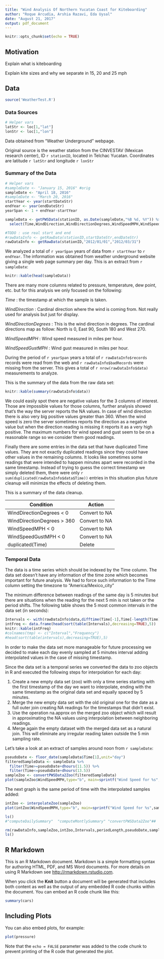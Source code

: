 ```yaml
---
title: "Wind Analysis Of Northern Yucatan Coast for Kiteboarding"
author: "Roque Arcudia, Arshia Razavi, Eda Uysal"
date: "August 21, 2017"
output: pdf_document
---
```


```r
knitr::opts_chunk$set(echo = TRUE)
```

## Motivation

Explain what is kiteboarding

Explain kite sizes and why we separate in 15, 20 and 25 mph

## Data


```r
source('WeatherTest.R')
```

### Data Sources

```r
# Helper vars
latStr <- loc[1,"lat"]
lonStr <- loc[1,"lon"]
```

Data obtained from “Weather Underground” webpage.

Original source is the weather station from the CINVESTAV (Mexican research center), ID `r stationID`, located in Telchac Yucatan. Coordinates are latitude `r latStr` and longitude `r lonStr`

### Summary of the Data

```r
# Helper vars
#sampleDate <- "January 15, 2016" #orig
sampleDate <- "April 18, 2016"
#sampleDate <- "March 20, 2016"
startYear <- year(startDateStr)
endYear <- year(endDateStr)
yearSpan <- 1 + endYear-startYear 

sampleData <- getPWSData(stationID, as.Date(sampleDate,"%B %d, %Y")) %>%
  select(Time,WindDirection,WindDirectionDegrees,WindSpeedMPH,WindSpeedGustMPH)

#TODO : use real start and end
#rawDataInfo <- getRawData(stationID,startDateStr,endDateStr)
rawDataInfo <- getRawData(stationID,"2012/01/01","2012/03/31")

```

We analyzed a total of `r yearSpan` years of data from `r startYear` to `r endYear`. The information was obtained from weather underground website giving a single web page summary per day. This is an extract from `r sampleDate`:

```r
knitr::kable(head(sampleData))
```

There are many more columns related to pressure, temperature, dew point, etc. but for this analysis we only focused on the following:

_Time_ : the timestamp at which the sample is taken.

_WindDirection_ : Cardinal direction where the wind is coming from. Not really used for analysis but just for display.

_WindDirectionDegrees_ : This is the wind direction in degrees. The cardinal directions map as follow: North is 0, East 90, South 180 and West 270.

_WindSpeedMPH_ : Wind speed measured in miles per hour.

_WindSpeedGustMPH_ : Wind gust measured in miles per hour.

During the period of `r yearSpan` years a total of `r rawDataInfo$records` records were read from the web and `r rawDataInfo$badRecords` were missing from the server. This gives a total of `r nrow(rawDataInfo$data)` measurements to analyze.

This is the summary of the data from the raw data set:

```r
knitr::kable(summary(rawDataInfo$data))
```

We could easily spot there are negative values for the 3 columns of interest. Those are impossible values for those columns, further analysis showed that's the way the server reports the NA values. In case of wind direction there is also very big positive values greater than 360. When the wind speed is zero the server sometimes reports the direction as a negative value but when the direction reading is missing it reports it as a very high positive. The maximum numbers for wind speed and gust seem to be on a reasonable range so we consider them good readings.

Finally there are some entries in the data set that have duplicated Time values. They are not exactly duplicated readings since they could have other values in the remaining columns. It looks like sometimes some readings that were intended to happen minutes apart were recorded in the same timestamp. Instead of trying to guess the correct timestamp we simply deleted them, there were only `r sum(duplicated(rawDataInfo$data$Time))` entries in this situation plus future cleanup will minimize the effects of deleting them.

This is a summary of the data cleanup.

Condition                  | Action
---------------------------|--------------
WindDirectionDegrees < 0   | Convert to NA
WindDirectionDegrees > 360 | Convert to NA
WindSpeedMPH < 0           | Convert to NA
WindSpeedGustMPH < 0       | Convert to NA
duplicated(Time)           | Delete




### Temporal Data

The data is a time series which should be indexed by the Time column. The data set doesn’t have any information of the time zone which becomes important for future analysis. We had to force such information to the Time column setting the timezone to "America/Mexico_city"

The minimum difference between readings of the same day is 5 minutes but there are situations when the reading for the next 5 min is not taken or the period shifts. The following table shows the 5 most common intervals in the data set (in seconds):

```r
Intervals <- with(rawDataInfo$data,difftime(Time[-1],Time[-length(Time)]))
intFreq <- data.frame(head(sort(table(Intervals),decreasing=TRUE),5))
knitr::kable(intFreq)
#colnames(tmp) <- c("Interval","Frequency")
#head(sort(table(intervals),decreasing=TRUE),5)

```


In order to make the data set more manageable for future processing we decided to make each day evenly sampled at 5 minutes interval adding interpolated values in the case of missing timestamp.

Since the data set is a temporal series we converted the data to zoo objects in R and executed the following steps for interpolation for each day:

1. Create a new empty data set (zoo) with only a time series starting with the first timestamp of the day we want to interpolate, ending with the same timestamp as the original data set and equally spaced by 5 minutes.
2. Merge the new empty data set with the old original one for the date as a full outer join creating NA readings for the timestamps that didn’t exist.
3. Use the operation na.approx on the merged zoo object which will result in approximating the NA values using interpolation between neighboring readings.
4. Merge again the empty dataset with the merged data set as a natural join. This will eliminate any irregular reading taken outside the 5 min sampling rate.

Let’s take a look at an extract of samples around noon from `r sampleDate`:


```r
pseudoDate <- floor_date(sampleData$Time[1],unit="day")
filteredSampleData <- sampleData %>%
  filter(Time>=pseudoDate+dhours(11.5)) %>%
  filter(Time<=pseudoDate+dhours(13.5))
sampleZoo <- convertPWSData2Zoo(filteredSampleData)
plot(sampleZoo$WindSpeedMPH,type="b", main=sprintf("Wind Speed for %s",sampleDate), sub="Extract", xlab="Time", ylab="Wind Speed (MPH)")
```

The next graph is the same period of time with the interpolated samples added:

```r
intZoo <- interpolateZoo(sampleZoo)
plot(intZoo$WindSpeedMPH,type="b", main=sprintf("Wind Speed for %s",sampleDate), sub="Interpolated", xlab="Time", ylab="Wind Speed (MPH)")

```

```r
ls()
#"computeDailySummary"  "computeMontlySummary" "convertPWSData2Zoo"##  [4] "demoWindRose"         "demoZoo"              #"endDateStr"##  [7] "endYear"              "exploreRawData"       "filteredSampleData"## [10] "getCleanPWSDataRange" #"getPWSData"           "getPWSLocation"## [13] "getPWSMap"            "getPWSZoo"            "getRawData"## [16] #"interpolateZoo"       "Intervals"            "intZoo"## [19] "latStr"               "loc"                  "lonStr"## [22] #"mySplitDate"          "periodLength"         "processDate"## [25] "processDates"         "pseudoDate"           #"rawDataInfo"## [28] "retList"              "sampleData"           "sampleDate"## [31] "sampleZoo"            "startDateStr"   #      "startYear"## [34] "stationID"            "testDate"             "intFreq"## [37] "yearSpan"

rm(rawDataInfo,sampleZoo,intZoo,Intervals,periodLength,pseudoDate,sampleData,intFreq)
ls()
```



## R Markdown

This is an R Markdown document. Markdown is a simple formatting syntax for authoring HTML, PDF, and MS Word documents. For more details on using R Markdown see <http://rmarkdown.rstudio.com>.

When you click the **Knit** button a document will be generated that includes both content as well as the output of any embedded R code chunks within the document. You can embed an R code chunk like this:

```r
summary(cars)
```

## Including Plots

You can also embed plots, for example:

```r
plot(pressure)
```

Note that the `echo = FALSE` parameter was added to the code chunk to prevent printing of the R code that generated the plot.
